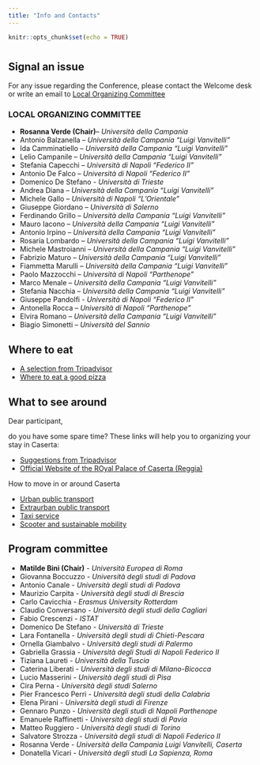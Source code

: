 ```yaml
---
title: "Info and Contacts"
---
```


```r
knitr::opts_chunk$set(echo = TRUE)
```

# {.tabset}

## Signal an issue

For any issue regarding the Conference, please contact the Welcome desk or write an email to 
<a href = "mailto:sis2022caserta@gmail.com?subject=Conference issue&body=Dear SIS2022 Organization,%0D%0A I am (name, surname)  %0D%0A I need support for the following issue: %0D%0A">
Local Organizing Committee
</a>

### LOCAL ORGANIZING COMMITTEE

- __Rosanna Verde  (Chair)__– _Università della Campania_
- Antonio Balzanella – _Università della Campania “Luigi Vanvitelli”_
- Ida Camminatiello – _Università della Campania “Luigi Vanvitelli”_
- Lelio Campanile – _Università della Campania “Luigi Vanvitelli”_
- Stefania Capecchi – _Università di Napoli “Federico II”_
- Antonio De Falco – _Università di Napoli “Federico II”_
- Domenico De Stefano - _Università di Trieste_
- Andrea Diana – _Università della Campania “Luigi Vanvitelli”_
- Michele Gallo – _Università di Napoli “L’Orientale”_
- Giuseppe Giordano – _Università di Salerno_
- Ferdinando Grillo – _Università della Campania “Luigi Vanvitelli”_
- Mauro Iacono – _Università della Campania “Luigi Vanvitelli”_
- Antonio Irpino – _Università della Campania “Luigi Vanvitelli”_
- Rosaria Lombardo – _Università della Campania “Luigi Vanvitelli”_
- Michele Mastroianni – _Università della Campania “Luigi Vanvitelli”_
- Fabrizio Maturo – _Università della Campania “Luigi Vanvitelli”_
- Fiammetta Marulli – _Università della Campania “Luigi Vanvitelli”_
- Paolo Mazzocchi – _Università di Napoli “Parthenope”_
- Marco Menale – _Università della Campania “Luigi Vanvitelli”_
- Stefania Nacchia – _Università della Campania “Luigi Vanvitelli”_
- Giuseppe Pandolfi - _Università di Napoli “Federico II”_
- Antonella Rocca – _Università di Napoli “Parthenope”_
- Elvira Romano – _Università della Campania “Luigi Vanvitelli”_
- Biagio Simonetti – _Università del Sannio_


## Where to eat

- [A selection from Tripadvisor](https://www.tripadvisor.it/Restaurants-g194713-Caserta_Province_of_Caserta_Campania.html)
- [Where to eat a good pizza](https://eataliantraveler.com/where-to-eat-the-best-pizza-in-caserta/)

## What to see around

Dear participant, 

do you have some spare time? These links will help you to organizing your stay in Caserta:

- [Suggestions from Tripadvisor](https://www.tripadvisor.it/Attractions-g194713-Activities-Caserta_Province_of_Caserta_Campania.html)
- [Official Website of the ROyal Palace of Caserta (Reggia)](https://reggiadicaserta.cultura.gov.it/)

How to move in or around Caserta

- [Urban public transport](https://aircampania.it/linee-e-orari/linee-caserta/)
- [Extraurban public transport](https://www.atcbus.it/p/autolinee_reg_nuovi_orari.htm)
- [Taxi service](http://www.serviziotaxicaserta.it/)
- [Scooter and sustainable mobility](https://updates.moovit.com/94349-2/)

## Program committee

- __Matilde Bini (Chair)__ - _Università Europea di Roma_
- Giovanna Boccuzzo - _Università degli studi di Padova_
- Antonio Canale - _Università degli studi di Padova_
- Maurizio Carpita - _Università degli studi di Brescia_
- Carlo Cavicchia - _Erasmus University Rotterdam_
- Claudio Conversano - _Università degli studi della Cagliari_
- Fabio Crescenzi - _ISTAT_
- Domenico De Stefano - _Università di Trieste_
- Lara Fontanella - _Università degli studi di Chieti-Pescara_
- Ornella Giambalvo - _Università degli studi di Palermo_
- Gabriella Grassia - _Università degli Studi di Napoli Federico II_
- Tiziana Laureti - _Università della Tuscia_
- Caterina Liberati - _Università degli studi di Milano-Bicocca_
- Lucio Masserini - _Università degli studi di Pisa_
- Cira Perna - _Università degli studi Salerno_
- Pier Francesco Perri - _Università degli studi della Calabria_
- Elena Pirani - _Università degli studi di Firenze_
- Gennaro Punzo - _Università degli studi di Napoli Parthenope_
- Emanuele Raffinetti - _Università degli studi di Pavia_
- Matteo Ruggiero - _Università degli studi di Torino_
- Salvatore Strozza - _Università degli studi di Napoli Federico II_
- Rosanna Verde - _Università della Campania Luigi Vanvitelli, Caserta_
- Donatella Vicari - _Università degli studi La Sapienza, Roma_
